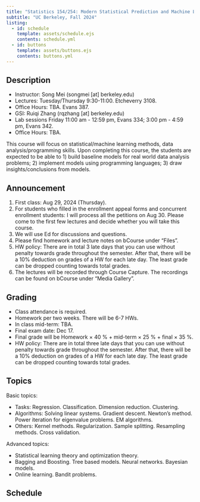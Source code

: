 ```yaml
---
title: "Statistics 154/254: Modern Statistical Prediction and Machine Learning"
subtitle: "UC Berkeley, Fall 2024"
listing:
  - id: schedule
    template: assets/schedule.ejs
    contents: schedule.yml
  - id: buttons
    template: assets/buttons.ejs
    contents: buttons.yml
---
```


::: {#buttons}
:::


## Description
<ul>
<li> Instructor: Song Mei (songmei [at] berkeley.edu) </li>
<li> Lectures: Tuesday/Thursday 9:30-11:00. Etcheverry 3108. </li>
<li> Office Hours: TBA. Evans 387. </li>
<li> GSI: Ruiqi Zhang (rqzhang [at] berkeley.edu) </li>
<li> Lab sessions Friday  11:00 am - 12:59 pm, Evans 334; 3:00 pm - 4:59 pm, Evans 342. </li>
<li> Office Hours: TBA. </li>
</ul>

This course will focus on statistical/machine learning methods, data analysis/programming skills. Upon completing this course, the students are expected to be able to 1) build baseline models for real world data analysis problems; 2) implement models using programming languages; 3) draw insights/conclusions from models.

## Announcement
<ol>
<li> First class: Aug 29, 2024 (Thursday). </li>
<li> For students who filled in the enrollment appeal forms and concurrent enrollment students: I will process all the petitions on Aug 30. Please come to the first few lectures and decide whether you will take this course.</li>
<li> We will use Ed for discussions and questions. </li>
<li> Please find homework and lecture notes on bCourse under “Files”. </li>
<li> HW policy: There are in total 3 late days that you can use without penalty towards grade throughout the semester. After that, there will be a 10% deduction on grades of a HW for each late day. The least grade can be dropped counting towards total grades. </li>
<li> The lectures will be recorded through Course Capture. The recordings can be found on bCourse under “Media Gallery”. </li>
</ol>


## Grading
<ul>
<li> Class attendance is required.</li>
<li> Homework per two weeks. There will be 6-7 HWs.</li>
<li> In class mid-term: TBA.</li>
<li> Final exam date: Dec 17. </li>
<li> Final grade will be Homework × 40 % + mid-term × 25 % + final × 35 %.</li>
<li> HW policy: There are in total three late days that you can use without penalty towards grade throughout the semester. After that, there will be a 10% deduction on grades of a HW for each late day. The least grade can be dropped counting towards total grades.</li>
</ul> 


## Topics 

Basic topics:
<ul>
<li> Tasks: Regression. Classification. Dimension reduction. Clustering.</li>
<li> Algorithms: Solving linear systems. Gradient descent. Newton’s method. Power iteration for eigenvalue problems. EM algorithms.</li>
<li> Others: Kernel methods. Regularization. Sample splitting. Resampling methods. Cross validation.</li>
</ul>

Advanced topics:
<ul>
<li> Statistical learning theory and optimization theory.</li>
<li> Bagging and Boosting. Tree based models. Neural networks. Bayesian models.</li>
<li> Online learning. Bandit problems.</li>
</ul>

## Schedule

<!---
For a style similar to that of [Stat 20](https://stat20.org), modify `index.qmd` to point to `assets/{schedule-alt.ejs,buttons-alt.ejs}` and to `{schedule-alt.yml,buttons-alt.yml}` and `_quarto.yml` to point to `assets/styles-alt.scss`.
-->

::: {#schedule}
:::

